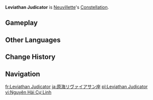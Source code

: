 {{Constellation Overview Infobox
|title     = Leviathan Judicator
|character = Neuvillette
|quest=Diluvies}}
'''Leviathan Judicator''' is [[Neuvillette]]'s [[Constellation]].

==Gameplay==
{{Constellation Table|Neuvillette}}

==Other Languages==
{{Other Languages
|en       = Leviathan Judicator
|zhs      = 原海巨灵座
|zhs_rm   = Yuánhǎi Jùlíng Zuò
|zht      = 原海巨靈座
|zht_rm   = Yuánhǎi Jùlíng Zuò
|zh_tl    = {{Lex|Fontemer|zh}} {{w|Leviathan}} Constellation
|ja       = 原海リヴァイアサン座
|ja_rm    = Genkai Rivaiasan-za
|ja_tl    = {{Lex|Fontemer|zh}} Leviathan Constellation
|ko       = 레비아탄<->자리
|ko_tl    = Leviathan Constellation
|es       = Leviathan Iudicator
|es_tl    = Leviathan Judicator
|fr       = Leviathan Judicator
|ru       = Левиафан-вершитель
|ru_tl    = Leviathan Executor
|th       = Leviathan Judicator
|vi       = Cung {{tt|Nguyên Hải|原海}} {{tt|Cự Linh|巨灵}}
|vi_tl    = Primordial Sea Leviathan Constellation
|de       = Leviathan Judicator
|id       = Leviathan Judicator
|pt       = Leviathan Judicator
|tr       = Deniz Canavarlarının Hakimi
|tr_tl    = Sea Monsters' Judicator
|it       = Leviathan Judicator
}}

==Change History==
{{Change History|4.1}}

==Navigation==
{{Constellation Navbox}}

[[fr:Leviathan Judicator]]
[[ja:原海リヴァイアサン座]]
[[pl:Leviathan Judicator]]
[[vi:Nguyên Hải Cự Linh]]